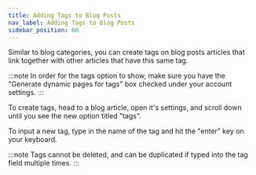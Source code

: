 ```yaml
---
title: Adding Tags to Blog Posts
nav_label: Adding Tags to Blog Posts
sidebar_position: 60
---
```


Similar to blog categories, you can create tags on blog posts articles that link together with other articles that have
this same tag.

:::note
In order for the tags option to show, make sure you have the "Generate dynamic pages for tags" box checked under your
account settings.
:::

To create tags, head to a blog article, open it's settings, and scroll down until you see the new option titled "tags".

To input a new tag, type in the name of the tag and hit the "enter" key on your keyboard.

:::note
Tags cannot be deleted, and can be duplicated if typed into the tag field multiple times.
:::

